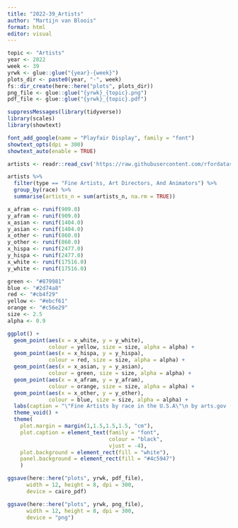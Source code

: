 ```yaml
---
title: "2022-39_Artists"
author: "Martijn van Bloois"
format: html
editor: visual
---
```


```r
topic <- "Artists"
year <- 2022
week <- 39
yrwk <- glue::glue("{year}-{week}")
plots_dir <- paste0(year, "-", week)
fs::dir_create(here::here("plots", plots_dir))
png_file <- glue::glue("{yrwk}_{topic}.png")
pdf_file <- glue::glue("{yrwk}_{topic}.pdf")
```

```r
suppressMessages(library(tidyverse))
library(scales)
library(showtext)
```

```r
font_add_google(name = "Playfair Display", family = "font")
showtext_opts(dpi = 300)
showtext_auto(enable = TRUE)
```

```r
artists <- readr::read_csv('https://raw.githubusercontent.com/rfordatascience/tidytuesday/master/data/2022/2022-09-27/artists.csv')
```

```r
artists %>% 
  filter(type == "Fine Artists, Art Directors, And Animators") %>% 
  group_by(race) %>% 
  summarise(artists_n = sum(artists_n, na.rm = TRUE))

x_afram <- runif(909.0)
y_afram <- runif(909.0)
x_asian <- runif(1404.0)
y_asian <- runif(1404.0)
x_other <- runif(860.0)
y_other <- runif(860.0)
x_hispa <- runif(2477.0)
y_hispa <- runif(2477.0)
x_white <- runif(17516.0)
y_white <- runif(17516.0)

green <- "#879981"
blue <- "#2d74a8"
red <- "#cb4f29"
yellow <- "#ebcf61"
orange <- "#c56e29"
size <- 2.5
alpha <- 0.9

ggplot() +
  geom_point(aes(x = x_white, y = y_white),
             colour = yellow, size = size, alpha = alpha) + 
  geom_point(aes(x = x_hispa, y = y_hispa),
             colour = red, size = size, alpha = alpha) +
  geom_point(aes(x = x_asian, y = y_asian),
             colour = green, size = size, alpha = alpha) +
  geom_point(aes(x = x_afram, y = y_afram),
             colour = orange, size = size, alpha = alpha) +
  geom_point(aes(x = x_other, y = y_other),
             colour = blue, size = size, alpha = alpha) +
  labs(caption = "\"Fine Artists by race in the U.S.A\"\n by arts.gov (2022)") +
  theme_void() +
  theme(
    plot.margin = margin(1,1.5,1.5,1.5, "cm"),
    plot.caption = element_text(family = "font",
                                colour = "black",
                                vjust = -4),
    plot.background = element_rect(fill = "white"),
    panel.background = element_rect(fill = "#4c5947")
    )
```

```r
ggsave(here::here("plots", yrwk, pdf_file),
      width = 12, height = 8, dpi = 300,
      device = cairo_pdf)

ggsave(here::here("plots", yrwk, png_file),
      width = 12, height = 8, dpi = 300,
      device = "png")
```